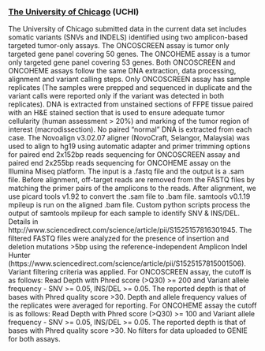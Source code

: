 ### [The University of Chicago](https://www.uchicago.edu/) (UCHI)

The University of Chicago submitted data in the current data set includes somatic variants (SNVs and INDELS) identified using two amplicon-based targeted tumor-only assays. The ONCOSCREEN assay is tumor only targeted gene panel covering 50 genes. The ONCOHEME assay is a tumor only targeted gene panel covering 53 genes. Both ONCOSCREEN and ONCOHEME assays follow the same DNA extraction, data processing, alignment and variant calling steps. Only ONCOSCREEN assay has sample replicates (The samples were prepped and sequenced in duplicate and the variant calls were reported only if the variant was detected in both replicates). DNA is extracted from unstained sections of FFPE tissue paired with an H&E stained section that is used to ensure adequate tumor cellularity (human assessment > 20%) and marking of the tumor region of interest (macrodissection). No paired "normal" DNA is extracted from each case. The Novoalign v3.02.07 aligner (NovoCraft, Selangor, Malaysia) was used to align to hg19 using automatic adapter and primer trimming options for paired end 2x152bp reads sequencing for ONCOSCREEN assay and paired end 2x255bp reads sequencing for ONCOHEME assay on the Illumina Miseq platform. The input is a .fastq file and the output is a .sam file. Before alignment, off-target reads are removed from the FASTQ files by matching the primer pairs of the amplicons to the reads. After alignment, we use picard tools v1.92 to convert the .sam file to .bam file. samtools v0.1.19 mpileup is run on the aligned .bam file. Custom python scripts process the output of samtools mpileup for each sample to identify SNV & INS/DEL. Details in http://www.sciencedirect.com/science/article/pii/S1525157816301945. The filtered FASTQ files were analyzed for the presence of insertion and deletion mutations >5bp using the reference-independent Amplicon Indel Hunter (https://www.sciencedirect.com/science/article/pii/S1525157815001506). Variant filtering criteria was applied. For ONCOSCREEN assay, the cutoff is as follows: Read Depth with Phred score (>Q30) >= 200 and Variant allele frequency - SNV >= 0.05, INS/DEL >= 0.05. The reported depth is that of bases with Phred quality score >30.  Depth and allele frequency values of the replicates were averaged for reporting. For ONCOHEME assay the cutoff is as follows: Read Depth with Phred score (>Q30) >= 100 and Variant allele frequency - SNV >= 0.05, INS/DEL >= 0.05. The reported depth is that of bases with Phred quality score >30. No filters for data uploaded to GENIE for both assays.  
